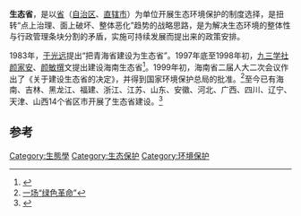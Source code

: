 '''生态省'''，是以[[省|省]]（[[自治区|自治区]]、[[直辖市|直辖市]]）为单位开展生态环境保护的制度选择，是扭转“点上治理、面上破坏、整体恶化”趋势的战略思路，是为解决生态环境的整体性与行政管理条块分割的矛盾，实施可持续发展而提出来的政策安排。

1983年，[[于光远|于光远]]提出“把青海省建设为生态省”。1997年底至1998年初，[[九三学社|九三学社]][[颜家安|颜家安]]、[[颜敏撰|颜敏撰]]文提出建设海南生态省<ref>{{Cite web |url=http://www.infzm.com/content/29505 |title=拯救生态省【南方周末】 |access-date=2009-06-10 |archive-date=2019-09-25 |archive-url=https://web.archive.org/web/20190925030845/http://www.infzm.com/content/29505 |dead-url=no }}</ref>。1999年初，海南省二届人大二次会议作出了《关于建设生态省的决定》，并得到国家环境保护总局的批准。<ref>[http://www.99ehn.com/zhuanti/10zhounian/news/2009-02-25/86455.html 一场“绿色革命”]{{dead link|date=2018年3月 |bot=InternetArchiveBot |fix-attempted=yes }}</ref>至今已有海南、吉林、黑龙江、福建、浙江、江苏、山东、安徽、河北、广西、四川、辽宁、天津、山西14个省区市开展了生态省建设。<ref>{{Cite web |url=http://news.xinhuanet.com/mrdx/2008-10/22/content_10232484.htm |title=已有14个省份开展生态省建设 |access-date=2009-06-10 |archive-date=2013-01-18 |archive-url=https://web.archive.org/web/20130118085959/http://news.xinhuanet.com/mrdx/2008-10/22/content_10232484.htm |dead-url=no }}</ref>

== 参考 ==
<references />

{{生态小作品}}
[[Category:生態學|Category:生態學]]
[[Category:生态保护|Category:生态保护]]
[[Category:环境保护|Category:环境保护]]